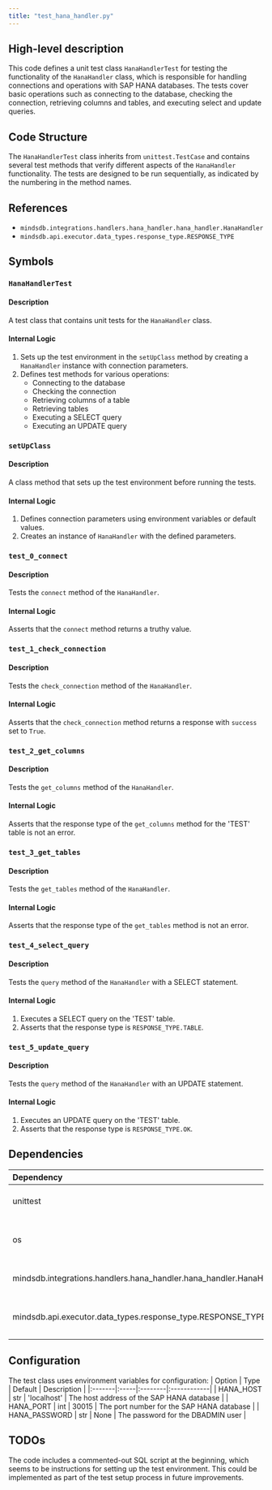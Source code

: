 ```yaml
---
title: "test_hana_handler.py"
---
```


## High-level description
This code defines a unit test class `HanaHandlerTest` for testing the functionality of the `HanaHandler` class, which is responsible for handling connections and operations with SAP HANA databases. The tests cover basic operations such as connecting to the database, checking the connection, retrieving columns and tables, and executing select and update queries.

## Code Structure
The `HanaHandlerTest` class inherits from `unittest.TestCase` and contains several test methods that verify different aspects of the `HanaHandler` functionality. The tests are designed to be run sequentially, as indicated by the numbering in the method names.

## References
- `mindsdb.integrations.handlers.hana_handler.hana_handler.HanaHandler`
- `mindsdb.api.executor.data_types.response_type.RESPONSE_TYPE`

## Symbols

### `HanaHandlerTest`
#### Description
A test class that contains unit tests for the `HanaHandler` class.

#### Internal Logic
1. Sets up the test environment in the `setUpClass` method by creating a `HanaHandler` instance with connection parameters.
2. Defines test methods for various operations:
   - Connecting to the database
   - Checking the connection
   - Retrieving columns of a table
   - Retrieving tables
   - Executing a SELECT query
   - Executing an UPDATE query

### `setUpClass`
#### Description
A class method that sets up the test environment before running the tests.

#### Internal Logic
1. Defines connection parameters using environment variables or default values.
2. Creates an instance of `HanaHandler` with the defined parameters.

### `test_0_connect`
#### Description
Tests the `connect` method of the `HanaHandler`.

#### Internal Logic
Asserts that the `connect` method returns a truthy value.

### `test_1_check_connection`
#### Description
Tests the `check_connection` method of the `HanaHandler`.

#### Internal Logic
Asserts that the `check_connection` method returns a response with `success` set to `True`.

### `test_2_get_columns`
#### Description
Tests the `get_columns` method of the `HanaHandler`.

#### Internal Logic
Asserts that the response type of the `get_columns` method for the 'TEST' table is not an error.

### `test_3_get_tables`
#### Description
Tests the `get_tables` method of the `HanaHandler`.

#### Internal Logic
Asserts that the response type of the `get_tables` method is not an error.

### `test_4_select_query`
#### Description
Tests the `query` method of the `HanaHandler` with a SELECT statement.

#### Internal Logic
1. Executes a SELECT query on the 'TEST' table.
2. Asserts that the response type is `RESPONSE_TYPE.TABLE`.

### `test_5_update_query`
#### Description
Tests the `query` method of the `HanaHandler` with an UPDATE statement.

#### Internal Logic
1. Executes an UPDATE query on the 'TEST' table.
2. Asserts that the response type is `RESPONSE_TYPE.OK`.

## Dependencies
| Dependency | Purpose |
|:-----------|:--------|
| unittest | Provides the testing framework |
| os | Used to access environment variables |
| mindsdb.integrations.handlers.hana_handler.hana_handler.HanaHandler | The main class being tested |
| mindsdb.api.executor.data_types.response_type.RESPONSE_TYPE | Used to check response types |

## Configuration
The test class uses environment variables for configuration:
| Option | Type | Default | Description |
|:-------|:-----|:--------|:------------|
| HANA_HOST | str | 'localhost' | The host address of the SAP HANA database |
| HANA_PORT | int | 30015 | The port number for the SAP HANA database |
| HANA_PASSWORD | str | None | The password for the DBADMIN user |

## TODOs
The code includes a commented-out SQL script at the beginning, which seems to be instructions for setting up the test environment. This could be implemented as part of the test setup process in future improvements.